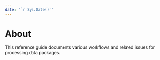 ```yaml
--- 
date: "`r Sys.Date()`"
---
```


# About {.unnumbered}

This reference guide documents various workflows and related issues for processing data packages.
